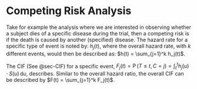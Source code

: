# Competing Risk Analysis
Take for example the analysis where we are interested in observing whether a subject dies of a specific disease during the trial, then a competing risk is if the death is caused by another (specified) disease. The hazard rate for a specific type of event is noted by: $h_j(t)$, where the overall hazard rate, with $k$ different events, would then be described as: $h(t) = \sum_{j=1}^k h_j(t)$.

The CIF (See @sec-CIF) for a specific event, $F_j(t) = \operatorname{P}(T\leq t, C = j) = \int_t^t h_j(u) \cdot S(u)\,\textrm{d}u$, describes. Similar to the overall hazard ratio, the overall CIF can be described by $F(t) = \sum_{j=1}^k F_j(t)$.
